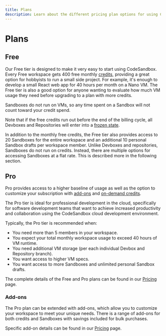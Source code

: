 ```yaml
---
title: Plans
description: Learn about the different pricing plan options for using CodeSandbox.
---
```



# Plans 


## Free 
Our Free tier is designed to make it very easy to start using CodeSandbox. 
Every Free workspace gets 400 free monthly [credits](/learn/credit-usage/credits), providing a great option for hobbyists to run a small side project. For example, it's enough to develop a small React web app for 40 hours per month on a Nano VM. 
The Free tier is also a good option for anyone wanting to evaluate how much VM usage they need before upgrading to a plan with more credits.

<Callout emoji="ℹ️">
Sandboxes do not run on VMs, so any time spent on a Sandbox will not count toward your credit spend.
</Callout>

Note that if the free credits run out before the end of the billing cycle, all Devboxes and Repositories will enter into a [frozen state](#my-devbox-is-frozen-what-does-that-mean). 

In addition to the monthly free credits, the Free tier also provides access to 20 Sandboxes for the entire workspace and an additional 10 personal Sandbox drafts per workspace member. 
Unlike Devboxes and repositories, Sandboxes do not run on credits. Instead, there are multiple options for accessing Sandboxes at a flat rate. This is described more in the following section.

## Pro 
Pro provides access to a higher baseline of usage as well as the option to customize your subscription with [add-ons](#addons) and [on-demand credits](/learn/credit-usage/credits#on-demand-credits).

The Pro tier is ideal for professional development in the cloud, specifically for software development teams that want to achieve increased productivity and collaboration using the CodeSandbox cloud development environment.

Typically, the Pro tier is recommended when:
- You need more than 5 members in your workspace.
- You expect your total monthly workspace usage to exceed 40 hours of VM runtime.
- You need additional VM storage (per each individual Devbox and Repository branch).
- You want access to higher VM specs.
- You want access to more Sandboxes and unlimited personal Sandbox drafts.

The complete details of the Free and Pro plans can be found in our [Pricing](/pricing) page.

### Add-ons
The Pro plan can be extended with add-ons, which allow you to customize your workspace to meet your unique needs. There is a range of add-ons for both credits and Sandboxes with savings included for bulk purchases.

Specific add-on details can be found in our [Pricing](/pricing) page.